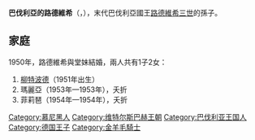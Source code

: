{{Multiple issues|
{{Expand language|1=en|time=2020-12-26T03:21:42+00:00}}
{{Unreferenced|time=2020-12-26T03:21:42+00:00}}
}}
{{Infobox noble
| name        = 路德維希王子
| image       = Prince Ludwig of Bavaria (1913–2008).jpg
| birth_date  = {{Birth date|1913|6|22|df=y}}
| birth_place = [[慕尼黑|慕尼黑]]
| death_date  = {{Death date and age|2008|10|17|1913|6|22|df=y}}
| death_place = [[施塔恩貝格|施塔恩貝格]]
| noble family= [[維特爾斯巴赫王朝|維特爾斯巴赫王朝]]
| father      = [[法蘭茲王子_(巴伐利亞)|巴伐利亞的法蘭茲王子]]
| mother      = [[克羅伊的伊莎貝拉·安東妮|克羅伊的伊莎貝拉·安東妮]]
}}
'''巴伐利亞的路德維希'''（{{lang-de|Ludwig von Bayern}}，{{bd|1913年|6月22日|2008年|10月17日}}），末代巴伐利亞國王[[路德维希三世_(巴伐利亚)|路德維希三世]]的孫子。

== 家庭 ==
1950年，路德維希與堂妹{{le|巴伐利亞的伊爾明加德|Princess Irmingard of Bavaria|伊爾明加德}}結婚，兩人共有1子2女：
# [[柳特波德王子_(巴伐利亞)|柳特波德]]（1951年出生）
# 瑪麗亞（1953年—1953年），夭折
# 菲莉琶（1954年—1954年），夭折

{{DEFAULTSORT:Ludwig Of Bavaria, Prince}}
[[Category:慕尼黑人|Category:慕尼黑人]]
[[Category:维特尔斯巴赫王朝|Category:维特尔斯巴赫王朝]]
[[Category:巴伐利亚王国人|Category:巴伐利亚王国人]]
[[Category:德国王子|Category:德国王子]]
[[Category:金羊毛騎士|Category:金羊毛騎士]]